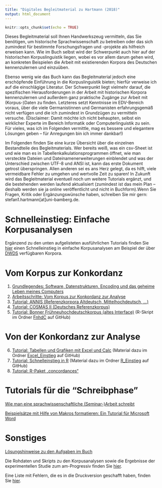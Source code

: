 ```yaml
---
title: "Digitales Begleitmaterial zu Hartmann (2018)"
output: html_document
---
```


```r
knitr::opts_chunk$set(echo = TRUE)
```


Dieses Begleitmaterial soll Ihnen Handwerkszeug vermitteln, das Sie benötigen, um historische Sprachwissenschaft zu betreiben oder das sich zumindest für bestimmte Forschungsfragen und -projekte als hilfreich erweisen kann. Wie im Buch selbst wird der Schwerpunkt auch hier auf der historischen Korpuslinguistik liegen, wobei es vor allem darum gehen wird, an konkreten Beispielen die Arbeit mit existierenden Korpora des Deutschen kennenzulernen und einzuüben.

Ebenso wenig wie das Buch kann das Begleitmaterial jedoch eine erschöpfende Einführung in die Korpuslinguistik bieten; hierfür verweise ich auf die einschlägige Literatur. Der Schwerpunkt liegt vielmehr darauf, die spezifischen Herausforderungen in der Arbeit mit historischen Korpora kennenzulernen und außerdem ganz praktische Zugänge zur Arbeit mit (Korpus-)Daten zu finden. Letzteres setzt Kenntnisse im EDV-Bereich voraus, über die viele Germanistinnen und Germanisten erfahrungsgemäß nicht verfügen und die ich zumindest in Grundzügen zu vermitteln versuche. (Disclaimer: Damit möchte ich nicht behaupten, selbst ein wirklicher Experte im Bereich Informatik oder Computerlinguistik zu sein. Für vieles, was ich im Folgenden vermittle, mag es bessere und elegantere Lösungen geben – für Anregungen bin ich immer dankbar!)

Im Folgenden finden Sie eine kurze Übersicht über die einzelnen Bestandteile des Begleitmaterials. Wer bereits weiß, was ein csv-Sheet ist und wie man es in Tabellenkalkulationsprogrammen öffnet, wie man versteckte Dateien und Dateinamenerweiterungen einblendet und was der Unterschied zwischen UTF-8 und ANSI ist, kann das erste Dokument getrost überspringen. Allen anderen sei es ans Herz gelegt, da es hilft, viele vermeidbare Fehler zu umgehen und wertvolle Zeit zu sparen!
In Zukunft wird das Begleitmaterial eventuell noch um weitere Tutorials ergänzt, und die bestehenden werden laufend aktualisiert (zumindest ist das mein Plan – deshalb werden sie ja online veröffentlicht und nicht in Buchform).Wenn Sie Fragen, Kritik oder Ergänzungswünsche haben, schreiben Sie mir gern: stefan1.hartmann[at]uni-bamberg.de.

# Schnelleinstieg: Einfache Korpusanalysen
Ergänzend zu den unten aufgelisteten ausführlichen Tutorials finden Sie <a href="https://empirical-linguistics.github.io/korpus-schnelleinstieg/" target="_blank">hier</a> einen Schnelleinstieg in einfache Korpusanalysen am Beispiel der über <a href="https://www.dwds.de/" target="_blank">DWDS</a> verfügbaren Korpora.

# Vom Korpus zur Konkordanz
1.	<a href="https://hartmast.github.io/sprachgeschichte/begleitmaterial/01-Grundlegendes.pdf" target="_blank">Grundlegendes: Software, Datenstrukturen, Encoding und das geheime Leben meines Computers</a>
2.	<a href="https://hartmast.github.io/sprachgeschichte/begleitmaterial/02-Arbeitsschritte.pdf" target="_blank">Arbeitsschritte: Vom Korpus zur Konkordanz zur Analyse</a>
3.	<a href="https://hartmast.github.io/sprachgeschichte/begleitmaterial/03-ANNIS.pdf" target="_blank">Tutorial: ANNIS (Referenzkorpora Altdeutsch, Mittelhochdeutsch, ...)</a>
4.	<a href="https://hartmast.github.io/sprachgeschichte/begleitmaterial/04-CosmasII_Tutorial.pdf">Tutorial: COSMAS II (Deutsches Referenzkorpus)</a>
5.	<a href="https://hartmast.github.io/sprachgeschichte/begleitmaterial/05-FnhdC.pdf" target="_blank">Tutorial: Bonner Frühneuhochdeutschkorpus (altes Interface)</a> (R-Skript im Ordner <a href="https://github.com/hartmast/sprachgeschichte/tree/master/begleitmaterial/FnhdC" target="_blank">FnhdC</a> auf GitHub)

# Von der Konkordanz zur Analyse
6.	<a href="https://hartmast.github.io/sprachgeschichte/begleitmaterial/06-Tabellen%20und%20Grafiken%20mit%20Excel%20und%20Calc.pdf" target="_blank">Tutorial: Tabellen und Grafiken mit Excel und Calc</a> (Material dazu im Ordner <a href="https://github.com/hartmast/sprachgeschichte/tree/master/begleitmaterial/Excel_Einstieg" target="_blank">Excel_Einstieg</a> auf GitHub)
7.	<a href="https://hartmast.github.io/sprachgeschichte/begleitmaterial/07-Schnelleinstieg%20in%20R.pdf" target="_blank"> Tutorial: Schnelleinstieg in R</a> (Material dazu im Ordner <a href="https://github.com/hartmast/sprachgeschichte/tree/master/begleitmaterial/R_Einstieg" target="_blank">R_Einstieg</a> auf GitHub)
8.	<a href="https://hartmast.github.io/sprachgeschichte/begleitmaterial/08-concordances.pdf" target="_blank">Tutorial: R-Paket „concordances“</a>

# Tutorials für die "Schreibphase"
<a href="https://hartmast.github.io/sprachgeschichte/begleitmaterial/hausarbeiten.pdf">Wie man eine sprachwissenschaftliche (Seminar-)Arbeit schreibt</a>

<a href="https://hartmast.github.io/sprachgeschichte/begleitmaterial/Beispielsa%CC%88tze%20mit%20Hilfe%20von%20Makros%20formatieren.pdf">Beispielsätze mit Hilfe von Makros formatieren: Ein Tutorial für Microsoft Word</a>

# Sonstiges
<a href="https://hartmast.github.io/sprachgeschichte/begleitmaterial/loesungshinweise.pdf" target="_blank">Lösungshinweise zu den Aufgaben im Buch</a>

Die Rohdaten und Skripts zu den Korpusanalysen sowie die Ergebnisse der experimentellen Studie zum am-Progressiv finden Sie <a href="https://github.com/hartmast/sprachgeschichte/tree/master/korpusanalysen" target="_blank">hier</a>.

Eine Liste mit Fehlern, die es in die Druckversion geschafft haben, finden Sie <a href="https://hartmast.github.io/sprachgeschichte/begleitmaterial/Errata.pdf" target="_blank">hier</a>.
